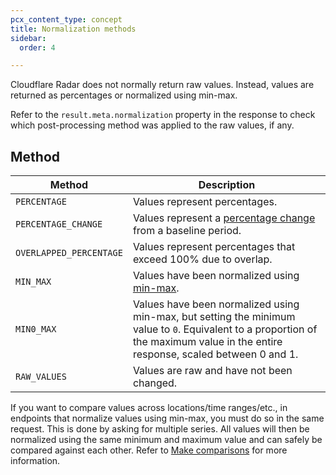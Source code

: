 ```yaml
---
pcx_content_type: concept
title: Normalization methods
sidebar:
  order: 4

---
```


Cloudflare Radar does not normally return raw values. Instead, values are returned as percentages or normalized using min-max.

Refer to the `result.meta.normalization` property in the response to check which post-processing method was applied to the raw values, if any.

## Method

| Method                  | Description                                                                                                                                                                      |
| ----------------------- | -------------------------------------------------------------------------------------------------------------------------------------------------------------------------------- |
| `PERCENTAGE`            | Values represent percentages.                                                                                                                                                    |
| `PERCENTAGE_CHANGE`     | Values represent a [percentage change](https://en.wikipedia.org/wiki/Relative_change_and_difference#Percentage_change) from a baseline period.                                   |
| `OVERLAPPED_PERCENTAGE` | Values represent percentages that exceed 100% due to overlap.                                                                                                                    |
| `MIN_MAX`               | Values have been normalized using [min-max](https://en.wikipedia.org/wiki/Feature_scaling#Rescaling_\(min-max_normalization\)).                                                  |
| `MIN0_MAX`              | Values have been normalized using min-max, but setting the minimum value to `0`. Equivalent to a proportion of the maximum value in the entire response, scaled between 0 and 1. |
| `RAW_VALUES`            | Values are raw and have not been changed.                                                                                                                                        |

If you want to compare values across locations/time ranges/etc., in endpoints that normalize values using min-max, you must do so in the same request. This is done by asking for multiple series. All values will then be normalized using the same minimum and maximum value and can safely be compared against each other. Refer to [Make comparisons](/radar/get-started/making-comparisons/) for more information.

